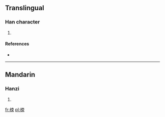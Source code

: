 ==Translingual==

===Han character===
{{Han char|rn=75|rad=木|as=06|sn=10|four=4599<sub>2</sub>|canj=木木月 (DDB)}}

# {{defn|Han|sort=木06}}

====References====
* {{Han ref|kx=0522.180|dkj=14705|dj=0910.200|hdz=21196.010|uh=681C|ud=26652|bh=D1E3|bd=53731}}

----

==Mandarin==

===Hanzi===
{{cmn-hanzi|pin=[[sù]] ([[su4]])|wg=su<sup>4</sup>}}

# {{defn|lang=cmn|sort=木06}}

[[fr:栜]]
[[pl:栜]]